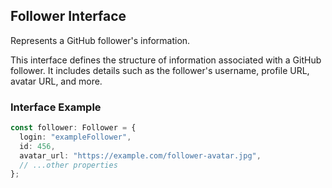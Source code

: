 ## Follower Interface

Represents a GitHub follower's information.

This interface defines the structure of information associated with a GitHub follower.
It includes details such as the follower's username, profile URL, avatar URL, and more.

### Interface Example

```ts
const follower: Follower = {
  login: "exampleFollower",
  id: 456,
  avatar_url: "https://example.com/follower-avatar.jpg",
  // ...other properties
};
